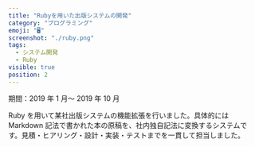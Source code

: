 ```yaml
---
title: "Rubyを用いた出版システムの開発"
category: "プログラミング"
emoji: "🖥"
screenshot: "./ruby.png"
tags:
  - システム開発
  - Ruby
visible: true
position: 2
---
```


期間：2019 年 1 月～ 2019 年 10 月

Ruby を用いて某社出版システムの機能拡張を行いました。具体的には Markdown 記法で書かれた本の原稿を、社内独自記法に変換するシステムです。見積・ヒアリング・設計・実装・テストまでを一貫して担当しました。
